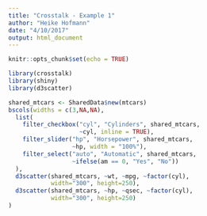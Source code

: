 ```yaml
---
title: "Crosstalk - Example 1"
author: "Heike Hofmann"
date: "4/10/2017"
output: html_document
---
```


```r
knitr::opts_chunk$set(echo = TRUE)
```

```r
library(crosstalk)
library(shiny)
library(d3scatter)

shared_mtcars <- SharedData$new(mtcars)
bscols(widths = c(3,NA,NA),
  list(
    filter_checkbox("cyl", "Cylinders", shared_mtcars, 
                    ~cyl, inline = TRUE),
    filter_slider("hp", "Horsepower", shared_mtcars, 
                  ~hp, width = "100%"),
    filter_select("auto", "Automatic", shared_mtcars, 
                  ~ifelse(am == 0, "Yes", "No"))
  ),
  d3scatter(shared_mtcars, ~wt, ~mpg, ~factor(cyl), 
            width="300", height=250),
  d3scatter(shared_mtcars, ~hp, ~qsec, ~factor(cyl), 
            width="300", height=250)
)
```

